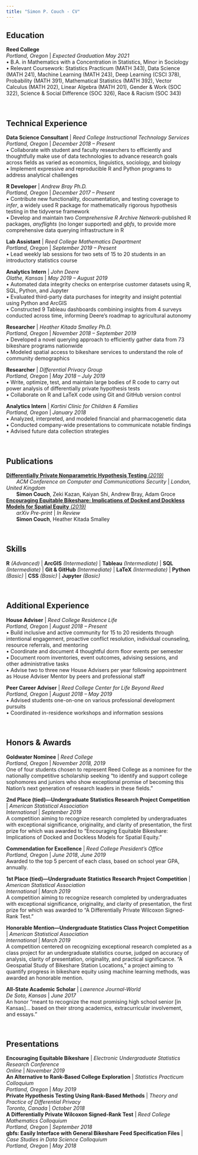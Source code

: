 ```yaml
---
title: "Simon P. Couch - CV"
---
```


<link rel="stylesheet" href="styles.css" type="text/css">

## Education
**Reed College**  
*Portland, Oregon* | *Expected Graduation May 2021*  
•  B.A. in Mathematics with a Concentration in Statistics, Minor in Sociology  
•  Relevant Coursework: Statistics Practicum (MATH 343), Data Science (MATH 241), Machine Learning (MATH 243), Deep Learning (CSCI 378), Probability (MATH 391), Mathematical Statistics (MATH 392), Vector Calculus (MATH 202), Linear Algebra (MATH 201), Gender & Work (SOC 322), Science & Social Difference (SOC 326), Race & Racism (SOC 343)  

<br>

## Technical Experience 

**Data Science Consultant** | *Reed College Instructional Technology Services*  
*Portland, Oregon* | *December 2018 -- Present*  
•	Collaborate with student and faculty researchers to efficiently and thoughtfully make use of data technologies to advance research goals across fields as varied as economics, linguistics, sociology, and biology  
•	Implement expressive and reproducible R and Python programs to address analytical challenges  

**R Developer** | *Andrew Bray Ph.D.*  
*Portland, Oregon* | *December 2017 -- Present*   
•	Contribute new functionality, documentation, and testing coverage to *infer*, a widely used R package for mathematically rigorous hypothesis testing in the tidyverse framework  
•	Develop and maintain two *Comprehensive R Archive Network*-published R packages, *anyflights* (no longer supported) and *gbfs*, to provide more comprehensive data querying infrastructure in R  

**Lab Assistant** | *Reed College Mathematics Department*  
*Portland, Oregon* | *September 2019 -- Present*   
•	Lead weekly lab sessions for two sets of 15 to 20 students in an introductory statistics course  

**Analytics Intern** | *John Deere*  
*Olathe, Kansas* | *May 2019 -- August 2019*  
•	Automated data integrity checks on enterprise customer datasets using R, SQL, Python, and Jupyter   
•	Evaluated third-party data purchases for integrity and insight potential using Python and ArcGIS  
•	Constructed 9 Tableau dashboards combining insights from 4 surveys conducted across time, informing Deere’s roadmap to agricultural autonomy     

**Researcher** | *Heather Kitada Smalley Ph.D.*  
*Portland, Oregon* | *November 2018 -- September 2019*   
•	Developed a novel querying approach to efficiently gather data from 73 bikeshare programs nationwide  
•	Modeled spatial access to bikeshare services to understand the role of community demographics  

**Researcher** | *Differential Privacy Group*  
*Portland, Oregon* | *May 2018 -- July 2019*   
•	Write, optimize, test, and maintain large bodies of R code to carry out power analysis of differentially private hypothesis tests  
•	Collaborate on R and LaTeX code using Git and GitHub version control  

**Analytics Intern** | *Kartini Clinic for Children & Families*  
*Portland, Oregon* | *January 2018*  
•	Analyzed, interpreted, and modeled financial and pharmacogenetic data  
•	Conducted company-wide presentations to communicate notable findings  
•	Advised future data collection strategies   

<br>

## Publications 
[**Differentially Private Nonparametric Hypothesis Testing** *(2019)*](https://dl.acm.org/citation.cfm?id=3319535.3339821)  
&nbsp;&nbsp;&nbsp;&nbsp;&nbsp;&nbsp;   *ACM Conference on Computer and Communications Security* | *London, United Kingdom*     
&nbsp;&nbsp;&nbsp;&nbsp;&nbsp;&nbsp;  **Simon Couch**, Zeki Kazan, Kaiyan Shi, Andrew Bray, Adam Groce   
[**Encouraging Equitable Bikeshare: Implications of Docked and Dockless Models for Spatial Equity** *(2019)*](https://arxiv.org/abs/1906.00129)     
&nbsp;&nbsp;&nbsp;&nbsp;&nbsp;&nbsp; *arXiv Pre-print* | *In Review*   
&nbsp;&nbsp;&nbsp;&nbsp;&nbsp;&nbsp;  **Simon Couch**, Heather Kitada Smalley   


<br>

## Skills 
**R** *(Advanced)*  | **ArcGIS** *(Intermediate)* | **Tableau** *(Intermediate)* | **SQL** *(Intermediate)* | **Git & GitHub** *(Intermediate)* | **LaTeX** *(Intermediate)*  | **Python** *(Basic)* | **CSS** *(Basic)* | **Jupyter** *(Basic)*  

<br>

## Additional Experience  
**House Adviser** | *Reed College Residence Life *  
*Portland, Oregon* | *August 2018 -- Present*  
•	Build inclusive and active community for 15 to 20 residents through intentional engagement, proactive conflict resolution, individual counseling, resource referrals, and mentoring  
•	Coordinate and document 4 thoughtful dorm floor events per semester  
•	Document room inventories, event outcomes, advising sessions, and other administrative tasks  
•	Advise two to three new House Advisers per year following appointment as House Adviser Mentor by peers and professional staff  

**Peer Career Adviser** | *Reed College Center for Life Beyond Reed*  
*Portland, Oregon* | *August 2018 -- May 2019*  
•	Advised students one-on-one on various professional development pursuits  
•	Coordinated in-residence workshops and information sessions   

<br>

## Honors & Awards    
**Goldwater Nominee** | *Reed College*  
*Portland, Oregon* | *November 2018, 2019*  
One of four students chosen to represent Reed College as a nominee for the nationally competitive scholarship seeking "to identify and support college sophomores and juniors who show exceptional promise of becoming this Nation’s next generation of research leaders in these fields."  

**2nd Place (tied)---Undergraduate Statistics Research Project Competition** | *American Statistical Association*  
*International* | *September 2019*  
A competition aiming to recognize research completed by undergraduates with exceptional significance, originality, and clarity of presentation, the first prize for which was awarded to “Encouraging Equitable Bikeshare: Implications of Docked and Dockless Models for Spatial Equity.”   

**Commendation for Excellence** | *Reed College President’s Office*    
*Portland, Oregon* | *June 2018*, *June 2019*    
Awarded to the top 5 percent of each class, based on school year GPA, annually.   

**1st Place (tied)---Undergraduate Statistics Research Project Competition** | *American Statistical Association*  
*International* | *March 2019*  
A competition aiming to recognize research completed by undergraduates with exceptional significance, originality, and clarity of presentation, the first prize for which was awarded to “A Differentially Private Wilcoxon Signed-Rank Test.”    

**Honorable Mention---Undergraduate Statistics Class Project Competition** | *American Statistical Association*  
*International* | *March 2019*  
A competition centered on recognizing exceptional research completed as a class project for an undergraduate statistics course, judged on accuracy of analysis, clarity of presentation, originality, and practical significance. “A Geospatial Study of Bikeshare Station Locations,” a project aiming to quantify progress in bikeshare equity using machine learning methods, was awarded an honorable mention.   

**All-State Academic Scholar** | *Lawrence Journal-World*  
*De Soto, Kansas* | *June 2017*  
An honor “meant to recognize the most promising high school senior [in Kansas]... based on their strong academics, extracurricular involvement, and essays."    

<br>

## Presentations 
**Encouraging Equitable Bikeshare** | *Electronic Undergraduate Statistics Research Conference*  
*Online* | *November 2019*    
**An Alternative to Rank-Based College Exploration** | *Statistics Practicum Colloquium*  
*Portland, Oregon* | *May 2019*    
**Private Hypothesis Testing Using Rank-Based Methods** | *Theory and Practice of Differential Privacy*  
*Toronto, Canada* | *October 2018*    
**A Differentially Private Wilcoxon Signed-Rank Test** | *Reed College Mathematics Colloquium*  
*Portland, Oregon* | *September 2018*  
**gbfs: Easily Interface with General Bikeshare Feed Specification Files** | *Case Studies in Data Science Colloquium*  
*Portland, Oregon* | *May 2018*  

<br>
